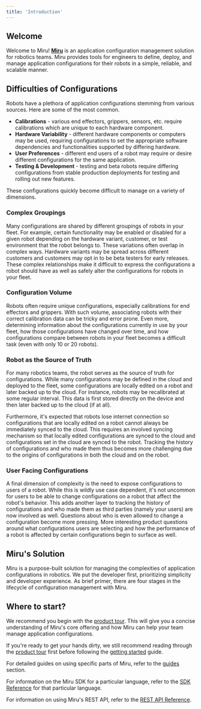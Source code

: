 ```yaml
---
title: 'Introduction'
---
```



## Welcome
Welcome to Miru! **[Miru](https://configs.miruml.com/configs)** is an application configuration management solution for robotics teams. Miru provides tools for engineers to define, deploy, and manage application configurations for their robots in a simple, reliable, and scalable manner.

## Difficulties of Configurations
Robots have a plethora of application configurations stemming from various sources. Here are some of the most common.

- **Calibrations** - various end effectors, grippers, sensors, etc. require calibrations which are unique to each hardware component.
- **Hardware Variability** - different hardware components or computers may be used, requiring configurations to set the appropriate software dependencies and functionalities supported by differing hardware.
- **User Preferences** - different end users of a robot may require or desire different configurations for the same application.
- **Testing & Development** - testing and beta robots require differing configurations from stable production deployments for testing and rolling out new features.

These configurations quickly become difficult to manage on a variety of dimensions.

### Complex Groupings
Many configurations are shared by different groupings of robots in your fleet. For example, certain functionality may be enabled or disabled for a given robot depending on the hardware variant, customer, or test environment that the robot belongs to. These variations often overlap in complex ways. Hardware variants may be spread across different customers and customers may opt in to be beta testers for early releases. These complex relationships make it difficult to express the configurations a robot should have as well as safely alter the configurations for robots in your fleet. 

### Configuration Volume
Robots often require unique configurations, especially calibrations for end effectors and grippers. With such volume, associating robots with their correct calibration data can be tricky and error prone. Even more, determining information about the configurations currently in use by your fleet, how those configurations have changed over time, and how configurations compare between robots in your fleet becomes a difficult task (even with only 10 or 20 robots). 

### Robot as the Source of Truth
For many robotics teams, the robot serves as the source of truth for configurations. While many configurations may be defined in the cloud and deployed to the fleet, some configurations are locally edited on a robot and later backed up to the cloud. For instance, robots may be recalibrated at some regular interval. This data is first stored directly on the device and then later backed up to the cloud (if at all). 

Furthermore, it's expected that robots lose internet connection so configurations that are locally edited on a robot cannot always be immediately synced to the cloud. This requires an involved syncing mechanism so that locally edited configurations are synced to the cloud and configurations set in the cloud are synced to the robot. Tracking the history of configurations and who made them thus becomes more challenging due to the origins of configurations in both the cloud and on the robot.

### User Facing Configurations
A final dimension of complexity is the need to expose configurations to users of a robot. While this is wildly use case dependent, it's not uncommon for users to be able to change configurations on a robot that affect the robot's behavior. This adds another layer to tracking the history of configurations and who made them as third parties (namely your users) are now involved as well. Questions about who is even allowed to change a configuration become more pressing. More interesting product questions around what configurations users are selecting and how the performance of a robot is affected by certain configurations begin to surface as well.

## Miru's Solution
Miru is a purpose-built solution for managing the complexities of application configurations in robotics. We put the developer first, prioritizing simplicity and developer experience. As brief primer, there are four stages in the lifecycle of configuration management with Miru.

<MiruWorkflowOverview />

## Where to start?

We recommend you begin with the [product tour](/pages/product-tour/overview). This will give you a concise understanding of Miru's core offering and how Miru can help your team manage application configurations. 

If you're ready to get your hands dirty, we still recommend reading through the [product tour](/pages/product-tour/overview) first before following the [getting started](/pages/getting-started) guide.

For detailed guides on using specific parts of Miru, refer to the [guides](/pages/guides) section.

For information on the Miru SDK for a particular language, refer to the [SDK Reference](/pages/sdk-reference) for that particular language.

For information on using Miru's REST API, refer to the [REST API Reference](/api-reference).